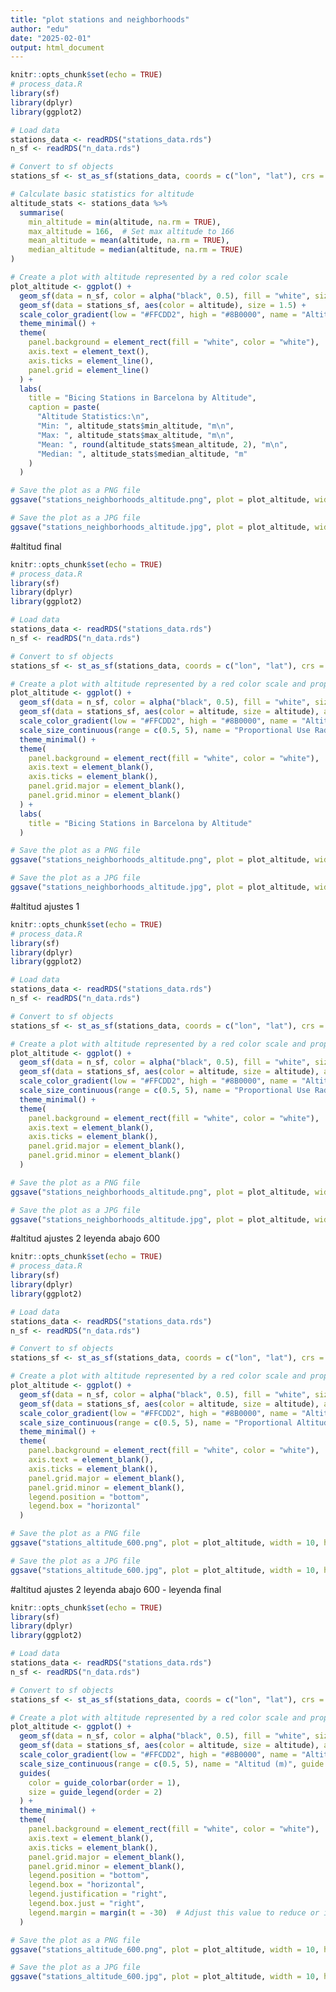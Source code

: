 ```yaml
---
title: "plot stations and neighborhoods"
author: "edu"
date: "2025-02-01"
output: html_document
---
```


```r
knitr::opts_chunk$set(echo = TRUE)
# process_data.R
library(sf)
library(dplyr)
library(ggplot2)

# Load data
stations_data <- readRDS("stations_data.rds")
n_sf <- readRDS("n_data.rds")

# Convert to sf objects
stations_sf <- st_as_sf(stations_data, coords = c("lon", "lat"), crs = 4326)

# Calculate basic statistics for altitude
altitude_stats <- stations_data %>%
  summarise(
    min_altitude = min(altitude, na.rm = TRUE),
    max_altitude = 166,  # Set max altitude to 166
    mean_altitude = mean(altitude, na.rm = TRUE),
    median_altitude = median(altitude, na.rm = TRUE)
)

# Create a plot with altitude represented by a red color scale
plot_altitude <- ggplot() +
  geom_sf(data = n_sf, color = alpha("black", 0.5), fill = "white", size = 0.2) +
  geom_sf(data = stations_sf, aes(color = altitude), size = 1.5) +
  scale_color_gradient(low = "#FFCDD2", high = "#8B0000", name = "Altitude (m)") +
  theme_minimal() +
  theme(
    panel.background = element_rect(fill = "white", color = "white"),
    axis.text = element_text(),
    axis.ticks = element_line(),
    panel.grid = element_line()
  ) +
  labs(
    title = "Bicing Stations in Barcelona by Altitude",
    caption = paste(
      "Altitude Statistics:\n",
      "Min: ", altitude_stats$min_altitude, "m\n",
      "Max: ", altitude_stats$max_altitude, "m\n",
      "Mean: ", round(altitude_stats$mean_altitude, 2), "m\n",
      "Median: ", altitude_stats$median_altitude, "m"
    )
  )

# Save the plot as a PNG file
ggsave("stations_neighborhoods_altitude.png", plot = plot_altitude, width = 10, height = 10, dpi = 300, bg = "white")

# Save the plot as a JPG file
ggsave("stations_neighborhoods_altitude.jpg", plot = plot_altitude, width = 10, height = 10, dpi = 300, bg = "white")
```


#altitud final
```r
knitr::opts_chunk$set(echo = TRUE)
# process_data.R
library(sf)
library(dplyr)
library(ggplot2)

# Load data
stations_data <- readRDS("stations_data.rds")
n_sf <- readRDS("n_data.rds")

# Convert to sf objects
stations_sf <- st_as_sf(stations_data, coords = c("lon", "lat"), crs = 4326)

# Create a plot with altitude represented by a red color scale and proportional use radius
plot_altitude <- ggplot() +
  geom_sf(data = n_sf, color = alpha("black", 0.5), fill = "white", size = 0.2) +
  geom_sf(data = stations_sf, aes(color = altitude, size = altitude), alpha = 0.7, stroke = 0.1, fill = "white") +
  scale_color_gradient(low = "#FFCDD2", high = "#8B0000", name = "Altitude (m)") +
  scale_size_continuous(range = c(0.5, 5), name = "Proportional Use Radius") +
  theme_minimal() +
  theme(
    panel.background = element_rect(fill = "white", color = "white"),
    axis.text = element_blank(),
    axis.ticks = element_blank(),
    panel.grid.major = element_blank(),
    panel.grid.minor = element_blank()
  ) +
  labs(
    title = "Bicing Stations in Barcelona by Altitude"
  )

# Save the plot as a PNG file
ggsave("stations_neighborhoods_altitude.png", plot = plot_altitude, width = 10, height = 10, dpi = 300, bg = "white")

# Save the plot as a JPG file
ggsave("stations_neighborhoods_altitude.jpg", plot = plot_altitude, width = 10, height = 10, dpi = 300, bg = "white")
```




#altitud ajustes 1
```r
knitr::opts_chunk$set(echo = TRUE)
# process_data.R
library(sf)
library(dplyr)
library(ggplot2)

# Load data
stations_data <- readRDS("stations_data.rds")
n_sf <- readRDS("n_data.rds")

# Convert to sf objects
stations_sf <- st_as_sf(stations_data, coords = c("lon", "lat"), crs = 4326)

# Create a plot with altitude represented by a red color scale and proportional use radius
plot_altitude <- ggplot() +
  geom_sf(data = n_sf, color = alpha("black", 0.5), fill = "white", size = 0.2) +
  geom_sf(data = stations_sf, aes(color = altitude, size = altitude), alpha = 0.7, stroke = 0.1, fill = "white") +
  scale_color_gradient(low = "#FFCDD2", high = "#8B0000", name = "Altitude (m)") +
  scale_size_continuous(range = c(0.5, 5), name = "Proportional Use Radius") +
  theme_minimal() +
  theme(
    panel.background = element_rect(fill = "white", color = "white"),
    axis.text = element_blank(),
    axis.ticks = element_blank(),
    panel.grid.major = element_blank(),
    panel.grid.minor = element_blank()
  )

# Save the plot as a PNG file
ggsave("stations_neighborhoods_altitude.png", plot = plot_altitude, width = 10, height = 10, dpi = 300, bg = "white")

# Save the plot as a JPG file
ggsave("stations_neighborhoods_altitude.jpg", plot = plot_altitude, width = 10, height = 10, dpi = 300, bg = "white")
```


#altitud ajustes 2 leyenda abajo 600
```r
knitr::opts_chunk$set(echo = TRUE)
# process_data.R
library(sf)
library(dplyr)
library(ggplot2)

# Load data
stations_data <- readRDS("stations_data.rds")
n_sf <- readRDS("n_data.rds")

# Convert to sf objects
stations_sf <- st_as_sf(stations_data, coords = c("lon", "lat"), crs = 4326)

# Create a plot with altitude represented by a red color scale and proportional use radius
plot_altitude <- ggplot() +
  geom_sf(data = n_sf, color = alpha("black", 0.5), fill = "white", size = 0.2) +
  geom_sf(data = stations_sf, aes(color = altitude, size = altitude), alpha = 0.7, stroke = 0.1, fill = "white") +
  scale_color_gradient(low = "#FFCDD2", high = "#8B0000", name = "Altitude (m)", guide = guide_colorbar(direction = "horizontal", title.position = "top")) +
  scale_size_continuous(range = c(0.5, 5), name = "Proportional Altitude Radius", guide = guide_legend(direction = "horizontal", title.position = "top")) +
  theme_minimal() +
  theme(
    panel.background = element_rect(fill = "white", color = "white"),
    axis.text = element_blank(),
    axis.ticks = element_blank(),
    panel.grid.major = element_blank(),
    panel.grid.minor = element_blank(),
    legend.position = "bottom",
    legend.box = "horizontal"
  )

# Save the plot as a PNG file
ggsave("stations_altitude_600.png", plot = plot_altitude, width = 10, height = 10, dpi = 600, bg = "white")

# Save the plot as a JPG file
ggsave("stations_altitude_600.jpg", plot = plot_altitude, width = 10, height = 10, dpi = 600, bg = "white")
```



#altitud ajustes 2 leyenda abajo 600 - leyenda final
```r
knitr::opts_chunk$set(echo = TRUE)
library(sf)
library(dplyr)
library(ggplot2)

# Load data
stations_data <- readRDS("stations_data.rds")
n_sf <- readRDS("n_data.rds")

# Convert to sf objects
stations_sf <- st_as_sf(stations_data, coords = c("lon", "lat"), crs = 4326)

# Create a plot with altitude represented by a red color scale and proportional use radius
plot_altitude <- ggplot() +
  geom_sf(data = n_sf, color = alpha("black", 0.5), fill = "white", size = 0.2) +
  geom_sf(data = stations_sf, aes(color = altitude, size = altitude), alpha = 0.7, stroke = 0.1, fill = "white") +
  scale_color_gradient(low = "#FFCDD2", high = "#8B0000", name = "Altitude (m)", guide = guide_colorbar(direction = "horizontal", title.position = "top")) +
  scale_size_continuous(range = c(0.5, 5), name = "Altitud (m)", guide = guide_legend(direction = "horizontal", title.position = "top")) +
  guides(
    color = guide_colorbar(order = 1),
    size = guide_legend(order = 2)
  ) +
  theme_minimal() +
  theme(
    panel.background = element_rect(fill = "white", color = "white"),
    axis.text = element_blank(),
    axis.ticks = element_blank(),
    panel.grid.major = element_blank(),
    panel.grid.minor = element_blank(),
    legend.position = "bottom",
    legend.box = "horizontal",
    legend.justification = "right",
    legend.box.just = "right",
    legend.margin = margin(t = -30)  # Adjust this value to reduce or increase the margin
  )

# Save the plot as a PNG file
ggsave("stations_altitude_600.png", plot = plot_altitude, width = 10, height = 10, dpi = 600, bg = "white")

# Save the plot as a JPG file
ggsave("stations_altitude_600.jpg", plot = plot_altitude, width = 10, height = 10, dpi = 600, bg = "white")
```



